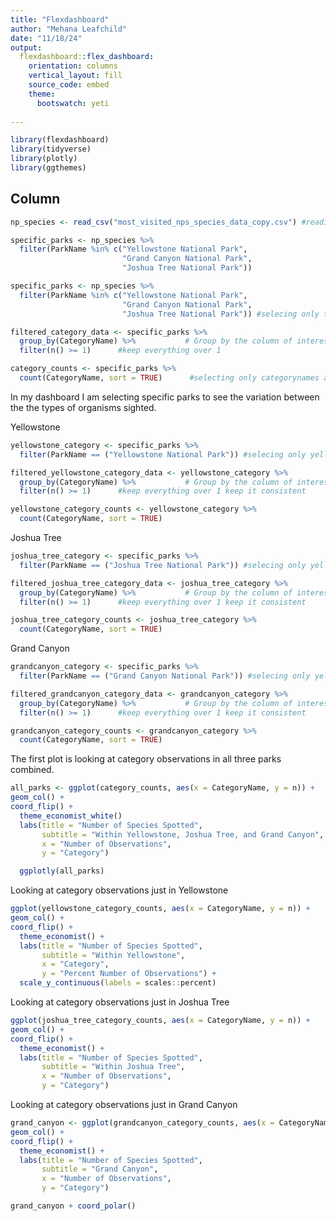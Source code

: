 ```yaml
---
title: "Flexdashboard"
author: "Mehana Leafchild"
date: "11/18/24"
output: 
  flexdashboard::flex_dashboard:
    orientation: columns
    vertical_layout: fill
    source_code: embed
    theme:
      bootswatch: yeti
      
---
```

```r
library(flexdashboard)
library(tidyverse)
library(plotly)
library(ggthemes)
```

Column {data-width=350}
-----------------------------------------------------------------------


```r
np_species <- read_csv("most_visited_nps_species_data_copy.csv") #reading in the data
```


```r
specific_parks <- np_species %>%
  filter(ParkName %in% c("Yellowstone National Park",
                         "Grand Canyon National Park",
                         "Joshua Tree National Park"))
```
```r
specific_parks <- np_species %>%
  filter(ParkName %in% c("Yellowstone National Park",
                         "Grand Canyon National Park",
                         "Joshua Tree National Park")) #selecing only these specific parks 

filtered_category_data <- specific_parks %>%
  group_by(CategoryName) %>%           # Group by the column of interest
  filter(n() >= 1)      #keep everything over 1

category_counts <- specific_parks %>%
  count(CategoryName, sort = TRUE)      #selecting only categorynames and quantifying

```

In my dashboard I am selecting specific parks to see the variation between the the types of organisms sighted. 

Yellowstone

```r
yellowstone_category <- specific_parks %>%
  filter(ParkName == ("Yellowstone National Park")) #selecing only yellowstone park

filtered_yellowstone_category_data <- yellowstone_category %>%
  group_by(CategoryName) %>%           # Group by the column of interest
  filter(n() >= 1)      #keep everything over 1 keep it consistent

yellowstone_category_counts <- yellowstone_category %>%
  count(CategoryName, sort = TRUE)
```

Joshua Tree

```r
joshua_tree_category <- specific_parks %>%
  filter(ParkName == ("Joshua Tree National Park")) #selecing only yellowstone park

filtered_joshua_tree_category_data <- joshua_tree_category %>%
  group_by(CategoryName) %>%           # Group by the column of interest
  filter(n() >= 1)      #keep everything over 1 keep it consistent

joshua_tree_category_counts <- joshua_tree_category %>%
  count(CategoryName, sort = TRUE)
```

Grand Canyon

```r
grandcanyon_category <- specific_parks %>%
  filter(ParkName == ("Grand Canyon National Park")) #selecing only yellowstone park

filtered_grandcanyon_category_data <- grandcanyon_category %>%
  group_by(CategoryName) %>%           # Group by the column of interest
  filter(n() >= 1)      #keep everything over 1 keep it consistent

grandcanyon_category_counts <- grandcanyon_category %>%
  count(CategoryName, sort = TRUE)
```


The first plot is looking at category observations in all three parks combined.

```r
all_parks <- ggplot(category_counts, aes(x = CategoryName, y = n)) +
geom_col() +
coord_flip() + 
  theme_economist_white()
  labs(title = "Number of Species Spotted",
       subtitle = "Within Yellowstone, Joshua Tree, and Grand Canyon",
       x = "Number of Observations",
       y = "Category")

  ggplotly(all_parks)
```

Looking at category observations just in Yellowstone

```r
ggplot(yellowstone_category_counts, aes(x = CategoryName, y = n)) +
geom_col() +
coord_flip() + 
  theme_economist() +
  labs(title = "Number of Species Spotted",
       subtitle = "Within Yellowstone",
       x = "Category",
       y = "Percent Number of Observations") +
  scale_y_continuous(labels = scales::percent)
```

Looking at category observations just in Joshua Tree

```r
ggplot(joshua_tree_category_counts, aes(x = CategoryName, y = n)) +
geom_col() +
coord_flip() + 
  theme_economist() +
  labs(title = "Number of Species Spotted",
       subtitle = "Within Joshua Tree",
       x = "Number of Observations",
       y = "Category")
```

Looking at category observations just in Grand Canyon

```r
grand_canyon <- ggplot(grandcanyon_category_counts, aes(x = CategoryName, y = n)) +
geom_col() +
coord_flip() + 
  theme_economist() +
  labs(title = "Number of Species Spotted",
       subtitle = "Grand Canyon",
       x = "Number of Observations",
       y = "Category")
```

```r

grand_canyon + coord_polar()

```